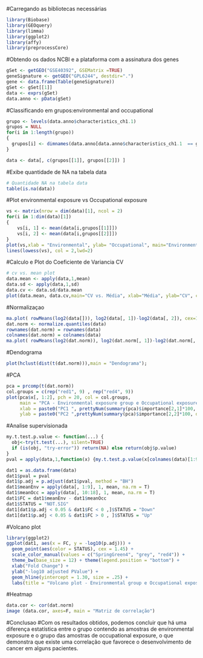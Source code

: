 
#Carregando as bibliotecas necessárias
```{r}
library(Biobase)
library(GEOquery)
library(limma)
library(ggplot2)
library(affy)
library(preprocessCore)
```

#Obtendo os dados NCBI e a plataforma com a assinatura dos genes

```{r}
gSet <- getGEO("GSE40392", GSEMatrix =TRUE)
geneSignature <- getGEO("GPL6244", destdir=".")
gene <- data.frame(Table(geneSignature))
gSet <- gSet[[1]]
data <- exprs(gSet)
data.anno <- pData(gSet)
```

#Classificando em grupos:environmental and occupational

```{r}
grupo <- levels(data.anno$characteristics_ch1.1)
grupos = NULL
for(i in 1:length(grupo))
{
  grupos[i] <- dimnames(data.anno[data.anno$characteristics_ch1.1  == grupo[i], ])[1]
}

data <- data[, c(grupos[[1]], grupos[[2]]) ]
```

#Exibe quantidade de NA na tabela data

```{r}
# Quantidade NA na tabela data
table(is.na(data))
```

#Plot environmental exposure vs Occupational exposure

```{r}
vs <- matrix(nrow = dim(data)[1], ncol = 2)
for(i in 1:dim(data)[1])
{
    vs[i, 1] <- mean(data[i,grupos[[1]]])
    vs[i, 2] <- mean(data[i,grupos[[2]]])
}
plot(vs,xlab = "Environmental", ylab= "Occupational", main="Environmental exposure vs. Occupational exposure")
lines(lowess(vs), col = 2,lwd=2)
```

#Calculo e Plot do Coeficiente de Variancia CV

```{r}
# cv vs. mean plot
data.mean <- apply(data,1,mean) 
data.sd <- apply(data,1,sd) 
data.cv <- data.sd/data.mean 
plot(data.mean, data.cv,main="CV vs. Média", xlab="Média", ylab="CV", col='red4', cex=0.5)

```

#Normalizaçao

```{r}
ma.plot( rowMeans(log2(data[])), log2(data[, 1])-log2(data[, 2]), cex=1 )
dat.norm <- normalize.quantiles(data)
rownames(dat.norm) = rownames(data)
colnames(dat.norm) = colnames(data)
ma.plot( rowMeans(log2(dat.norm)), log2(dat.norm[, 1])-log2(dat.norm[, 2]), cex=1 )
```

#Dendograma

```{r}
plot(hclust(dist(t(dat.norm))),main = "Dendograma");
```

#PCA

```{r}
pca = prcomp(t(dat.norm))
col.groups = c(rep("red1", 9) , rep("red4", 9)) 
plot(pca$x[, 1:2], pch = 20, col = col.groups, 
     main = "PCA - Environmental exposure group e Occupational exposure group", 
     xlab = paste0("PC1 ", prettyNum(summary(pca)$importance[2,1]*100, digits = 2), "%"),
     ylab = paste0("PC2 ",prettyNum(summary(pca)$importance[2,2]*100, digits = 2 ), "%"))


```

#Analise supervisionada

```{r}

my.t.test.p.value <- function(...) {
  obj<-try(t.test(...), silent=TRUE)
  if (is(obj, "try-error")) return(NA) else return(obj$p.value)
}
pval = apply(data,1,function(x) {my.t.test.p.value(x[colnames(data)[1:9]],x[colnames(data)[10:18]])})

dat1 = as.data.frame(data)
dat1$pval = pval
dat1$p.adj = p.adjust(dat1$pval, method = "BH")
dat1$meanEnv = apply(data[, 1:9], 1, mean, na.rm = T)
dat1$meanOcc = apply(data[, 10:18], 1, mean, na.rm = T)
dat1$FC = dat1$meanEnv - dat1$meanOcc
dat1$STATUS = "NOT.SIG" 
dat1[dat1$p.adj < 0.05 & dat1$FC < 0 ,]$STATUS = "Down"
dat1[dat1$p.adj < 0.05 & dat1$FC > 0 , ]$STATUS = "Up"
```

#Volcano plot

```{r}
library(ggplot2)
ggplot(dat1, aes(x = FC, y = -log10(p.adj))) +
  geom_point(aes(color = STATUS), cex = 1.45) +
  scale_color_manual(values = c("SpringGreen4", "grey", "red4")) +
  theme_bw(base_size = 12) + theme(legend.position = "bottom") +
  xlab("Fold Change") +
  ylab("-log10 adjusted PValue") + 
  geom_hline(yintercept = 1.30, size = .25) +
  labs(title = "Volcano plot - Environmental group e Occupational exposure group ")
```


#Heatmap

```{r}
data.cor <- cor(dat.norm)
image (data.cor, axes=F, main = "Matriz de correlação")
```

#Conclusao
#Com os resultados obtidos, podemos concluir que há uma diferença estatística entre o grupo contendo as amostras de environmental exposure e o grupo das amostras de occupational exposure, o que demonstra que existe uma correlação que favorece o desenvolvimento de cancer em alguns pacientes.


